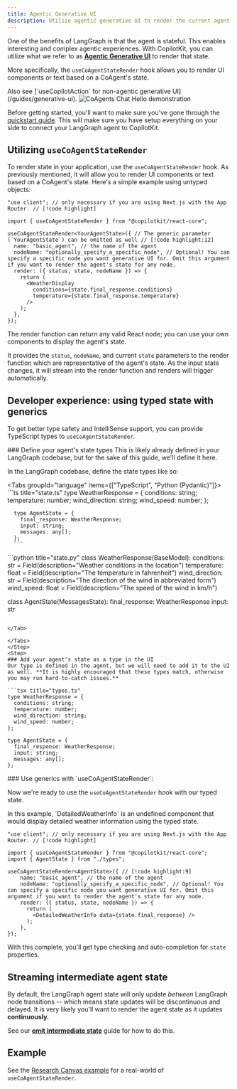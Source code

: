```yaml
---
title: Agentic Generative UI
description: Utilize agentic generative UI to render the current agent state in your application
---
```


One of the benefits of LangGraph is that the agent is stateful. This enables interesting and complex agentic experiences. With CopilotKit, you can utilize what we refer to as 
<u>**Agentic Generative UI**</u> to render that state. 

More specifically, the `useCoAgentStateRender` hook allows you to render UI components or text based on a CoAgent's state.

<Callout>
Also see [`useCopilotAction` for non-agentic generative UI](/guides/generative-ui).
</Callout>

<Frame>
  <img
    src="/images/coagents/AgenticGenerativeUI.gif"
    alt="CoAgents Chat Hello demonstration"
  />
</Frame>

Before getting started, you'll want to make sure you've gone through the [quickstart guide](/coagents/quickstart). This will make sure you have setup everything on your side to connect your LangGraph
agent to CopilotKit.

## Utilizing `useCoAgentStateRender`

To render state in your application, use the `useCoAgentStateRender` hook. As previously mentioned, it will allow you to render UI components or text based on a CoAgent's state. Here's a simple example using untyped objects:

```tsx
"use client"; // only necessary if you are using Next.js with the App Router. // [!code highlight]

import { useCoAgentStateRender } from "@copilotkit/react-core";

useCoAgentStateRender<YourAgentState>({ // The generic parameter (`YourAgentState`) can be omitted as well // [!code highlight:12]
  name: "basic_agent", // the name of the agent
  nodeName: "optionally_specify_a_specific_node", // Optional! You can specify a specific node you want generative UI for. Omit this argument if you want to render the agent's state for any node.
  render: ({ status, state, nodeName }) => {
    return (
      <WeatherDisplay
        conditions={state.final_response.conditions}
        temperature={state.final_response.temperature}
      />
    );
  },
});
```

The render function can return any valid React node; you can use your own components to display the agent's state.

It provides the `status`, `nodeName`, and current `state` parameters to the render function which are representative of the agent's state. As the input state changes, it will stream 
into the render function and renders will trigger automatically.

## Developer experience: using typed state with generics

To get better type safety and IntelliSense support, you can provide TypeScript types to `useCoAgentStateRender`.

<Steps>
<Step>
### Define your agent's state types
This is likely already defined in your LangGraph codebase, but for the sake of this guide, we'll define it here.

In the LangGraph codebase, define the state types like so:

<Tabs groupId="language" items={["TypeScript", "Python (Pydantic)"]}>
  <Tab value="TypeScript">
      ```ts title="state.ts"
      type WeatherResponse = {
        conditions: string;
        temperature: number;
        wind_direction: string;
        wind_speed: number;
      };

      type AgentState = {
        final_response: WeatherResponse;
        input: string;
        messages: any[];
      };
      ```
  </Tab>

  <Tab value="Python (Pydantic)">
  ```python title="state.py"
  class WeatherResponse(BaseModel):
      conditions: str = Field(description="Weather conditions in the location")
      temperature: float = Field(description="The temperature in fahrenheit")
      wind_direction: str = Field(description="The direction of the wind in abbreviated form")
      wind_speed: float = Field(description="The speed of the wind in km/h")

  class AgentState(MessagesState):
    final_response: WeatherResponse
    input: str

```

</Tab>

</Tabs>
</Step>
<Step>
### Add your agent's state as a type in the UI
Our type is defined in the agent, but we will need to add it to the UI as well. **It is highly encouraged that these types match, otherwise you may run hard-to-catch issues.**

```tsx title="types.ts"
type WeatherResponse = {
  conditions: string;
  temperature: number;
  wind_direction: string;
  wind_speed: number;
};

type AgentState = {
  final_response: WeatherResponse;
  input: string;
  messages: any[];
};
```

</Step>

<Step>
### Use generics with `useCoAgentStateRender`:

Now we're ready to use the `useCoAgentStateRender` hook with our typed state.

<Callout>
In this example, `DetailedWeatherInfo` is an undefined component that would display detailed weather information using the typed state.
</Callout>

```tsx title="App.tsx"
"use client"; // only necessary if you are using Next.js with the App Router. // [!code highlight]

import { useCoAgentStateRender } from "@copilotkit/react-core";
import { AgentState } from "./types";

useCoAgentStateRender<AgentState>({ // [!code highlight:9]
    name: "basic_agent", // the name of the agent
    nodeName: "optionally_specify_a_specific_node", // Optional! You can specify a specific node you want generative UI for. Omit this argument if you want to render the agent's state for any node.
    render: ({ status, state, nodeName }) => {
      return (
        <DetailedWeatherInfo data={state.final_response} />
      );
    },
});
```

</Step>
</Steps>

With this complete, you'll get type checking and auto-completion for `state` properties. 

## Streaming intermediate agent state

By default, the LangGraph agent state will only update _between_ LangGraph node transitions -- which means state updates will be discontinuous and delayed. It is very likely you'll want to render the agent state as it updates **continuously.**

See our **[emit intermediate state](/coagents/advanced/intermediate-state-streaming)** guide for how to do this.

## Example

See the [Research Canvas example](https://github.com/CopilotKit/CopilotKit/tree/main/examples/coagents-research-canvas) for a real-world of `useCoAgentStateRender`.
